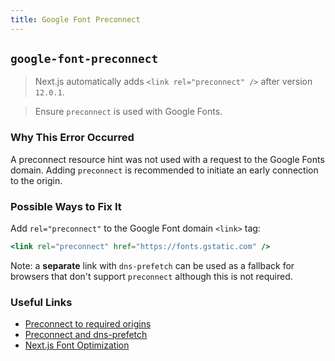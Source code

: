 ```yaml
---
title: Google Font Preconnect
---
```


## `google-font-preconnect`

> Next.js automatically adds `<link rel="preconnect" />` after version `12.0.1`.

> Ensure `preconnect` is used with Google Fonts.

### Why This Error Occurred

A preconnect resource hint was not used with a request to the Google Fonts domain. Adding `preconnect` is recommended to initiate an early connection to the origin.

### Possible Ways to Fix It

Add `rel="preconnect"` to the Google Font domain `<link>` tag:

```jsx filename="pages/_document.js"
<link rel="preconnect" href="https://fonts.gstatic.com" />
```

Note: a **separate** link with `dns-prefetch` can be used as a fallback for browsers that don't support `preconnect` although this is not required.

### Useful Links

- [Preconnect to required origins](https://web.dev/uses-rel-preconnect/)
- [Preconnect and dns-prefetch](https://web.dev/preconnect-and-dns-prefetch/#resolve-domain-name-early-with-reldns-prefetch)
- [Next.js Font Optimization](https://nextjs.org/docs/pages/building-your-application/optimizing/fonts)
